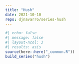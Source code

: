 ```yaml
---
title: "Hush"
date: 2021-10-10
repo: djnavarro/series-hush
---
```

  
```r
#| echo: false
#| message: false
#| layout-ncol: 3
#| results: asis
source(here::here("_common.R"))
build_series("hush")
```
